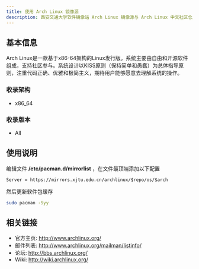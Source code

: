 ```yaml
---
title: 使用 Arch Linux 镜像源
description: 西安交通大学软件镜像站 Arch Linux 镜像源与 Arch Linux 中文社区仓库镜像源使用帮助。
---
```

## 基本信息
Arch Linux是一款基于x86-64架构的Linux发行版。系统主要由自由和开源软件组成，支持社区参与。系统设计以KISS原则（保持简单和愚蠢）为总体指导原则，注重代码正确、优雅和极简主义，期待用户能够愿意去理解系统的操作。

### 收录架构

- x86_64

### 收录版本

- All

## 使用说明
编辑文件 **/etc/pacman.d/mirrorlist** ，在文件最顶端添加以下配置
```text
Server = https://mirrors.xjtu.edu.cn/archlinux/$repo/os/$arch
```
然后更新软件包缓存
```bash
sudo pacman -Syy
```
## 相关链接
- 官方主页: http://www.archlinux.org/
- 邮件列表: http://www.archlinux.org/mailman/listinfo/
- 论坛: http://bbs.archlinux.org/
- Wiki: http://wiki.archlinux.org/
